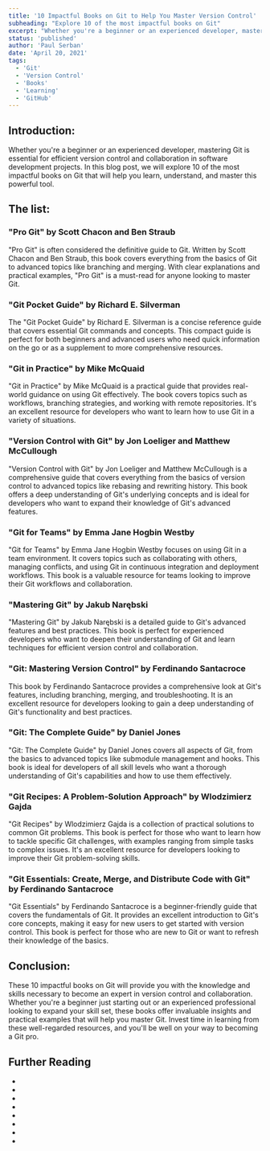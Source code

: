 ```yaml
---
title: '10 Impactful Books on Git to Help You Master Version Control'
subheading: "Explore 10 of the most impactful books on Git"
excerpt: "Whether you're a beginner or an experienced developer, mastering Git is essential for efficient version control and collaboration in software development projects. In this blog post, we will explore 10 of the most impactful books on Git that will help you learn, understand, and master this powerful tool."
status: 'published'
author: 'Paul Serban'
date: 'April 20, 2021'
tags:
  - 'Git'
  - 'Version Control'
  - 'Books'
  - 'Learning'
  - 'GitHub'
---
```


## Introduction:

Whether you're a beginner or an experienced developer, mastering Git is essential for efficient version control and collaboration in software development projects. In this blog post, we will explore 10 of the most impactful books on Git that will help you learn, understand, and master this powerful tool.


## The list:

### "Pro Git" by Scott Chacon and Ben Straub

"Pro Git" is often considered the definitive guide to Git. Written by Scott Chacon and Ben Straub, this book covers everything from the basics of Git to advanced topics like branching and merging. With clear explanations and practical examples, "Pro Git" is a must-read for anyone looking to master Git.

### "Git Pocket Guide" by Richard E. Silverman

The "Git Pocket Guide" by Richard E. Silverman is a concise reference guide that covers essential Git commands and concepts. This compact guide is perfect for both beginners and advanced users who need quick information on the go or as a supplement to more comprehensive resources.

### "Git in Practice" by Mike McQuaid

"Git in Practice" by Mike McQuaid is a practical guide that provides real-world guidance on using Git effectively. The book covers topics such as workflows, branching strategies, and working with remote repositories. It's an excellent resource for developers who want to learn how to use Git in a variety of situations.

### "Version Control with Git" by Jon Loeliger and Matthew McCullough
"Version Control with Git" by Jon Loeliger and Matthew McCullough is a comprehensive guide that covers everything from the basics of version control to advanced topics like rebasing and rewriting history. This book offers a deep understanding of Git's underlying concepts and is ideal for developers who want to expand their knowledge of Git's advanced features.

### "Git for Teams" by Emma Jane Hogbin Westby
"Git for Teams" by Emma Jane Hogbin Westby focuses on using Git in a team environment. It covers topics such as collaborating with others, managing conflicts, and using Git in continuous integration and deployment workflows. This book is a valuable resource for teams looking to improve their Git workflows and collaboration.

### "Mastering Git" by Jakub Narębski
"Mastering Git" by Jakub Narębski is a detailed guide to Git's advanced features and best practices. This book is perfect for experienced developers who want to deepen their understanding of Git and learn techniques for efficient version control and collaboration.

### "Git: Mastering Version Control" by Ferdinando Santacroce
This book by Ferdinando Santacroce provides a comprehensive look at Git's features, including branching, merging, and troubleshooting. It is an excellent resource for developers looking to gain a deep understanding of Git's functionality and best practices.

### "Git: The Complete Guide" by Daniel Jones
"Git: The Complete Guide" by Daniel Jones covers all aspects of Git, from the basics to advanced topics like submodule management and hooks. This book is ideal for developers of all skill levels who want a thorough understanding of Git's capabilities and how to use them effectively.

### "Git Recipes: A Problem-Solution Approach" by Wlodzimierz Gajda
"Git Recipes" by Wlodzimierz Gajda is a collection of practical solutions to common Git problems. This book is perfect for those who want to learn how to tackle specific Git challenges, with examples ranging from simple tasks to complex issues. It's an excellent resource for developers looking to improve their Git problem-solving skills.

### "Git Essentials: Create, Merge, and Distribute Code with Git" by Ferdinando Santacroce
"Git Essentials" by Ferdinando Santacroce is a beginner-friendly guide that covers the fundamentals of Git. It provides an excellent introduction to Git's core concepts, making it easy for new users to get started with version control. This book is perfect for those who are new to Git or want to refresh their knowledge of the basics.

## Conclusion:

These 10 impactful books on Git will provide you with the knowledge and skills necessary to become an expert in version control and collaboration. Whether you're a beginner just starting out or an experienced professional looking to expand your skill set, these books offer invaluable insights and practical examples that will help you master Git. Invest time in learning from these well-regarded resources, and you'll be well on your way to becoming a Git pro.

## Further Reading
- <Link href="/blog/posts/distributed-control-systems-the-modern-standard-for-software-development" label={`Distributed Version Control Systems: The Modern Standard for Software Development`} isInternal={true} />
- <Link href="/blog/posts/git-an-introduction" label={`Git: An Introduction`} isInternal={true} />
- <Link href="/blog/posts/git-basic-concepts" label={`Git: Basic Concepts`} isInternal={true} />
- <Link href="/blog/posts/git-essentials-commands-for-effecient-version-control" label={`Mastering Git: Essential Commands for Efficient Version Control`} isInternal={true} />
- <Link href="/blog/posts/understanding-git-branching-models-a-guide-for-developers" label={`Understanding Git Branching Models: A Guide for Developers`} isInternal={true} />
- <Link href="/blog/posts/gitflow-branching-model-pros-and-cons" label={`Gitflow: Pros and Cons`} isInternal={true} />
- <Link href="/blog/posts/git-branches-cloning-merging" label={`Git: Cloning, Branches and Merging`} isInternal={true} />
- <Link href="/blog/posts/git-branching-strategies-patterns-paaractices-and-collaboration-workflows" label={`A Comprehensive Guide to Git Branching Strategies and Collaboration Workflows`} isInternal={true} />